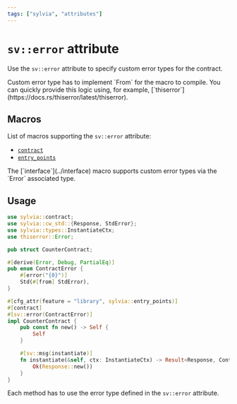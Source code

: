 ```yaml
---
tags: ["sylvia", "attributes"]
---
```



# `sv::error` attribute

Use the `sv::error` attribute to specify custom error types for the contract.

<Callout>
Custom error type has to implement `From<StdError>` for the macro to compile.
You can quickly provide this logic using, for example, [`thiserror`](https://docs.rs/thiserror/latest/thiserror).
</Callout>

## Macros

List of macros supporting the `sv::error` attribute:

- [`contract`](../contract)
- [`entry_points`](../entry-points)

<Callout>
  The [`interface`](../interface) macro supports custom error types via the `Error` associated type.
</Callout>

## Usage

```rust
use sylvia::contract;
use sylvia::cw_std::{Response, StdError};
use sylvia::types::InstantiateCtx;
use thiserror::Error;

pub struct CounterContract;

#[derive(Error, Debug, PartialEq)]
pub enum ContractError {
    #[error("{0}")]
    Std(#[from] StdError),
}

#[cfg_attr(feature = "library", sylvia::entry_points)]
#[contract]
#[sv::error(ContractError)]
impl CounterContract {
    pub const fn new() -> Self {
        Self
    }

    #[sv::msg(instantiate)]
    fn instantiate(&self, ctx: InstantiateCtx) -> Result<Response, ContractError> {
        Ok(Response::new())
    }
}
```

<Callout>Each method has to use the error type defined in the `sv::error` attribute.</Callout>
